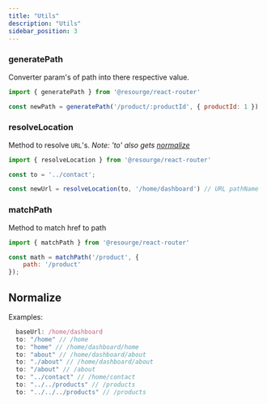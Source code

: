 ---
title: "Utils"
description: "Utils"
sidebar_position: 3
---

### generatePath

Converter param's of path into there respective value.

```jsx
import { generatePath } from '@resourge/react-router'

const newPath = generatePath('/product/:productId', { productId: 1 })
```
### resolveLocation

Method to resolve `URL`'s.
_Note: 'to' also gets [normalize](#normalize)_

```jsx
import { resolveLocation } from '@resourge/react-router'

const to = '../contact';

const newUrl = resolveLocation(to, '/home/dashboard') // URL pathName '/home/contact'
```

### matchPath

Method to match href to path

```jsx
import { matchPath } from '@resourge/react-router'

const math = matchPath('/product', {
	path: '/product'
});
```


## Normalize

Examples: 
```jsx
  baseUrl: /home/dashboard
  to: "/home" // /home
  to: "home" // /home/dashboard/home
  to: "about" // /home/dashboard/about
  to: "./about" // /home/dashboard/about
  to: "/about" // /about
  to: "../contact" // /home/contact
  to: "../../products" // /products
  to: "../../../products" // /products
```